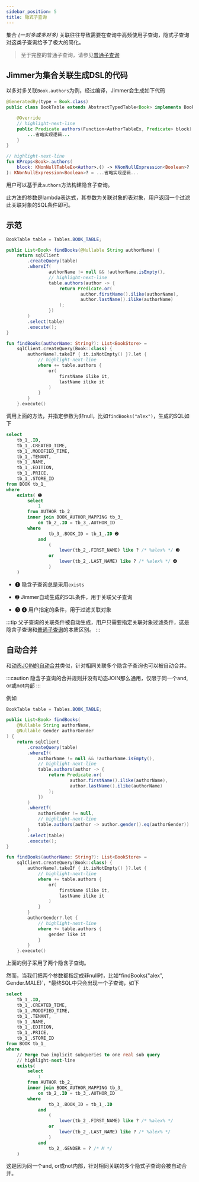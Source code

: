```yaml
---
sidebar_position: 5
title: 隐式子查询
---
```



集合 *(一对多或多对多)* 关联往往导致需要在查询中高频使用子查询，隐式子查询对这类子查询给予了极大的简化。

> 至于完整的普通子查询，请参见[普通子查询](./sub-query)

## Jimmer为集合关联生成DSL的代码

以多对多关联`Book.authors`为例，经过编译，Jimmer会生成如下代码

<Tabs groupId="language">
<TabItem value="java" label="Java">

```java title="BookTable.java"
@GeneratedBy(type = Book.class)
public class BookTable extends AbstractTypedTable<Book> implements BookProps {

    @Override
    // highlight-next-line
    public Predicate authors(Function<AuthorTableEx, Predicate> block) {
        ...省略实现逻辑...
    }
}
```

</TabItem>
<TabItem value="kotlin" label="Kotlin">

```kotlin
// highlight-next-line
fun KProps<Book>.authors(
    block: KNonNullTableEx<Author>.() -> KNonNullExpression<Boolean>?
): KNonNullExpression<Boolean>? = ...省略实现逻辑...
```

</TabItem>
</Tabs>

用户可以基于此`authors`方法构建隐含子查询。

此方法的参数是lambda表达式，其参数为关联对象的表对象，用户返回一个过滤此关联对象的SQL条件即可。

## 示范

<Tabs groupId="language">
<TabItem value="java" label="Java">

```java
BookTable table = Tables.BOOK_TABLE;

public List<Book> findBooks(@Nullable String authorName) {
    return sqlClient
        .createQuery(table)
        .whereIf(
                authorName != null && !authorName.isEmpty(),
                // highlight-next-line
                table.authors(author -> {
                    return Predicate.or(
                            author.firstName().ilike(authorName),
                            author.lastName().ilike(authorName)
                    );
                })
        )
        .select(table)
        .execute();
}
```

</TabItem>
<TabItem value="kotlin" label="Kotlin">

```kotlin
fun findBooks(authorName: String?): List<BookStore> =
    sqlClient.createQuery(Book::class) {
        authorName?.takeIf { it.isNotEmpty() }?.let {
            // highlight-next-line
            where += table.authors {
                or(
                    firstName ilike it,
                    lastName ilike it
                )
            }
        }
    }.execute()
```

</TabItem>
</Tabs>

调用上面的方法，并指定参数为非null，比如`findBooks("alex")`，生成的SQL如下

```sql
select
    tb_1_.ID,
    tb_1_.CREATED_TIME,
    tb_1_.MODIFIED_TIME,
    tb_1_.TENANT,
    tb_1_.NAME,
    tb_1_.EDITION,
    tb_1_.PRICE,
    tb_1_.STORE_ID
from BOOK tb_1_
where
    exists( ➊
        select
            1
        from AUTHOR tb_2_
        inner join BOOK_AUTHOR_MAPPING tb_3_
            on tb_2_.ID = tb_3_.AUTHOR_ID
        where
                tb_3_.BOOK_ID = tb_1_.ID ➋
            and
                (
                    lower(tb_2_.FIRST_NAME) like ? /* %alex% */ ➌
                or
                    lower(tb_2_.LAST_NAME) like ? /* %alex% */ ➍
                )
    )
```

-   ➊ 隐含子查询总是采用`exists`

-   ➋ Jimmer自动生成的SQL条件，用于关联父子查询

-   ➌ ➍ 用户指定的条件，用于过滤关联对象

:::tip
父子查询的关联条件被自动生成，用户只需要指定关联对象过滤条件，这是隐含子查询和[普通子查询](./sub-query)的本质区别。
:::

## 自动合并

和[动态JOIN的自动合并](dynamic-join/merge)类似，针对相同关联多个隐含子查询也可以被自动合并。

:::caution
隐含子查询的合并规则并没有动态JOIN那么通用，仅限于同一个and, or或not内部
:::

例如

<Tabs groupId="language">
<TabItem value="java" label="Java">

```java
BookTable table = Tables.BOOK_TABLE;

public List<Book> findBooks(
    @Nullable String authorName, 
    @Nullable Gender authorGender
) {
    return sqlClient
        .createQuery(table)
        .whereIf(
            authorName != null && !authorName.isEmpty(),
            // highlight-next-line
            table.authors(author -> {
                return Predicate.or(
                        author.firstName().ilike(authorName),
                        author.lastName().ilike(authorName)
                );
            })
        )
        .whereIf(
            authorGender != null,
            // highlight-next-line
            table.authors(author -> author.gender().eq(authorGender))
        )
        .select(table)
        .execute();
}
```

</TabItem>
<TabItem value="kotlin" label="Kotlin">

```kotlin
fun findBooks(authorName: String?): List<BookStore> =
    sqlClient.createQuery(Book::class) {
        authorName?.takeIf { it.isNotEmpty() }?.let {
            // highlight-next-line
            where += table.authors {
                or(
                    firstName ilike it,
                    lastName ilike it
                )
            }
        }
        authorGender?.let {
            // highlight-next-line
            where += table.authors {
                gender like it
            }
        }
    }.execute()
```

</TabItem>
</Tabs>

上面的例子采用了两个隐含子查询。

然而，当我们把两个参数都指定成非null时，比如*findBooks("alex", Gender.MALE)`，*最终SQL中只会出现一个子查询，如下

```sql
select
    tb_1_.ID,
    tb_1_.CREATED_TIME,
    tb_1_.MODIFIED_TIME,
    tb_1_.TENANT,
    tb_1_.NAME,
    tb_1_.EDITION,
    tb_1_.PRICE,
    tb_1_.STORE_ID
from BOOK tb_1_
where
    // Merge two implicit subqueries to one real sub query
    // highlight-next-line
    exists(
        select
            1
        from AUTHOR tb_2_
        inner join BOOK_AUTHOR_MAPPING tb_3_
            on tb_2_.ID = tb_3_.AUTHOR_ID
        where
                tb_3_.BOOK_ID = tb_1_.ID
            and
                (
                    lower(tb_2_.FIRST_NAME) like ? /* %alex% */
                or
                    lower(tb_2_.LAST_NAME) like ? /* %alex% */
                )
            and
                tb_2_.GENDER = ? /* M */
    )
```

这是因为同一个and, or或not内部，针对相同关联的多个隐式子查询会被自动合并。
